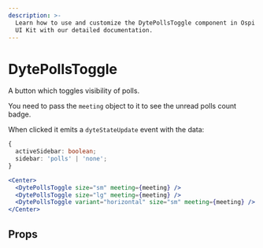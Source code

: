 ```yaml
---
description: >-
  Learn how to use and customize the DytePollsToggle component in Ospi's React
  UI Kit with our detailed documentation.
---
```


# DytePollsToggle

A button which toggles visibility of polls.

You need to pass the `meeting` object to it to see the unread polls count badge.

When clicked it emits a `dyteStateUpdate` event with the data:

```ts
{
  activeSidebar: boolean;
  sidebar: 'polls' | 'none';
}
```

```jsx live
<Center>
  <DytePollsToggle size="sm" meeting={meeting} />
  <DytePollsToggle size="lg" meeting={meeting} />
  <DytePollsToggle variant="horizontal" size="sm" meeting={meeting} />
</Center>
```

## Props

<PropsTable of="dyte-polls-toggle" />

<head>
  <title>React UI Kit DytePollsToggle</title>
</head>
